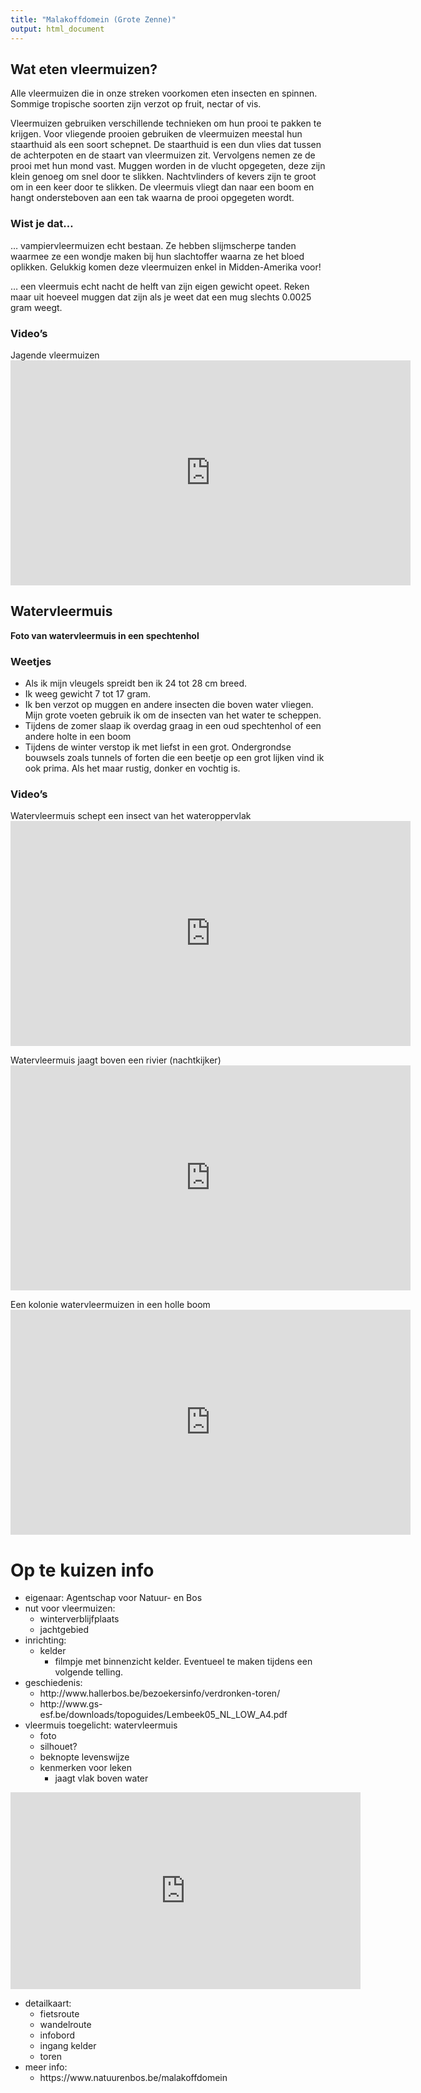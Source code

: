 ```yaml
---
title: "Malakoffdomein (Grote Zenne)"
output: html_document
---
```


## Wat eten vleermuizen?

Alle vleermuizen die in onze streken voorkomen eten insecten en spinnen. Sommige tropische soorten zijn verzot op fruit, nectar of vis.

Vleermuizen gebruiken verschillende technieken om hun prooi te pakken te krijgen. Voor vliegende prooien gebruiken de vleermuizen meestal hun staarthuid als een soort schepnet. De staarthuid is een dun vlies dat tussen de achterpoten en de staart van vleermuizen zit. Vervolgens nemen ze de prooi met hun mond vast. Muggen worden in de vlucht opgegeten, deze zijn klein genoeg om snel door te slikken. Nachtvlinders of kevers zijn te groot om in een keer door te slikken. De vleermuis vliegt dan naar een boom en hangt ondersteboven aan een tak waarna de prooi opgegeten wordt.

### Wist je dat... 

... vampiervleermuizen echt bestaan. Ze hebben slijmscherpe tanden waarmee ze een wondje maken bij hun slachtoffer waarna ze het bloed oplikken. Gelukkig komen deze vleermuizen enkel in Midden-Amerika voor!

... een vleermuis echt nacht de helft van zijn eigen gewicht opeet. Reken maar uit hoeveel muggen dat zijn als je weet dat een mug slechts 0.0025 gram weegt.

### Video's

Jagende vleermuizen  
<iframe width="640" height="360" src="https://www.youtube-nocookie.com/embed/p08Y0oRAX3g?rel=0&amp;showinfo=0" frameborder="0" allowfullscreen></iframe>


## Watervleermuis

**Foto van watervleermuis in een spechtenhol**

### Weetjes

- Als ik mijn vleugels spreidt ben ik 24 tot 28 cm breed.
- Ik weeg gewicht 7 tot 17 gram.
- Ik ben verzot op muggen en andere insecten die boven water vliegen. Mijn grote voeten gebruik ik om de insecten van het water te scheppen.
- Tijdens de zomer slaap ik overdag graag in een oud spechtenhol of een andere holte in een boom
- Tijdens de winter verstop ik met liefst in een grot. Ondergrondse bouwsels zoals tunnels of forten die een beetje op een grot lijken vind ik ook prima. Als het maar rustig, donker en vochtig is.

### Video's

Watervleermuis schept een insect van het wateroppervlak  
<iframe width="640" height="360" src="https://www.youtube-nocookie.com/embed/Gxy5Gjb-cSw?rel=0&amp;showinfo=0" frameborder="0" allowfullscreen></iframe>

Watervleermuis jaagt boven een rivier (nachtkijker)  
<iframe width="640" height="360" src="https://www.youtube-nocookie.com/embed/j_6zvF7kQOw?rel=0&amp;showinfo=0" frameborder="0" allowfullscreen></iframe>

Een kolonie watervleermuizen in een holle boom  
<iframe width="640" height="360" src="https://www.youtube-nocookie.com/embed/eZQ8q0isNYE?rel=0&amp;showinfo=0" frameborder="0" allowfullscreen></iframe>


# Op te kuizen info

- eigenaar: Agentschap voor Natuur- en Bos
- nut voor vleermuizen:
    - winterverblijfplaats
    - jachtgebied
- inrichting:
    - kelder
        - filmpje met binnenzicht kelder. Eventueel te maken tijdens een volgende telling.
- geschiedenis: 
    - http://www.hallerbos.be/bezoekersinfo/verdronken-toren/
    - http://www.gs-esf.be/downloads/topoguides/Lembeek05_NL_LOW_A4.pdf
- vleermuis toegelicht: watervleermuis
    - foto
    - silhouet?
    - beknopte levenswijze
    - kenmerken voor leken
        - jaagt vlak boven water

<iframe width="560" height="315" src="https://www.youtube-nocookie.com/embed/kmq-aYFfD68?rel=0&amp;showinfo=0" frameborder="0" allowfullscreen></iframe>

- detailkaart:
    - fietsroute
    - wandelroute
    - infobord
    - ingang kelder
    - toren
- meer info:
    - https://www.natuurenbos.be/malakoffdomein
